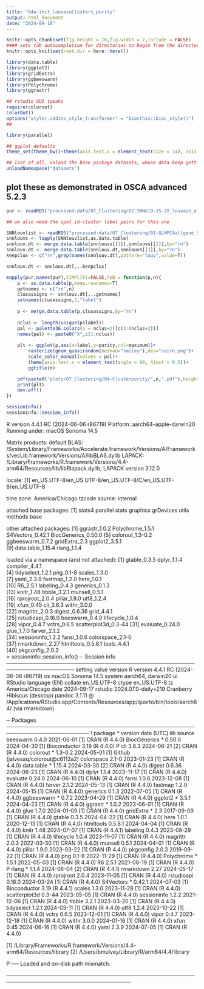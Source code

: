```yaml
---
title: "04a-init_louvainClusters_purity"
output: html_document
date: "2024-09-18"
---
```


```r
knitr::opts_chunk$set(fig.height = 10,fig.width = 7,include = FALSE)
#### sets tab autocompletion for directories to begin from the directory containing the .Rproj session, instead of the script's directory if different
knitr::opts_knit$set(root.dir = here::here())

library(data.table)
library(ggplot2)
library(gridExtra)
library(ggbeeswarm)
library(Polychrome)
library(ggrastr)

## rstudio GUI tweaks
require(colorout)
ColorOut()
options("styler.addins_style_transformer" = "biocthis::bioc_style()")
## 

library(parallel)

## ggplot defaults
theme_set(theme_bw()+theme(axis.text.x = element_text(size = 14), axis.title.x = element_text(size = 16), axis.text.y = element_text(size = 14), axis.title.y = element_text(size =16), plot.title = element_text(size = 20,hjust=0.5), strip.text = element_text(size=18), legend.text = element_text(size=10), legend.title = element_text(size=11,hjust=0.5)))

## last of all, unload the base package datasets, whose data keep getting in the way of autocompletions (e.g., Theoph is priortized over TRUE)
unloadNamespace("datasets")
```

## plot these as demonstrated in OSCA advanced 5.2.3
```r
pur <- readRDS("processed-data/07_Clustering/02-SNNk10-15-20_louvain_allgeneGLMPCA_clustpurity.RDS")

## we also need the spot id-cluster label pairs for this one

SNNlouvlist <- readRDS("processed-data/07_Clustering/01-GLMPCAallgene_SNN10-15-20_leidenAndLouvain_res05-1-2.RDS")
snnlouvs <- lapply(SNNlouvlist,as.data.table)
snnlouv.dt <- merge.data.table(snnlouvs[[1]],snnlouvs[[2]],by="rn")
snnlouv.dt <- merge.data.table(snnlouv.dt,snnlouvs[[3]],by="rn")
keepclus <- c("rn",grep(names(snnlouv.dt),pattern="louv",value=T))

snnlouv.dt <- snnlouv.dt[,..keepclus]

mapply(pur,names(pur),SIMPLIFY=FALSE,FUN = function(p,n){
    p <- as.data.table(p,keep.rownames=T)
    getnames <- c("rn",n)
    clusassigns <- snnlouv.dt[,..getnames]
    setnames(clusassigns,2,"label")
    
    p <- merge.data.table(p,clusassigns,by="rn")
    
    nclus <- length(unique(p$label))
    pal <- palette36.colors(n = nclus+2)[c(3:(nclus+2))]
    names(pal) <- paste0("X",c(1:nclus))
    
    plt <- ggplot(p,aes(x=label,y=purity,col=maximum))+
        rasterize(geom_quasirandom(method="smiley"),dev="cairo_png")+
        scale_color_manual(values = pal)+
        theme(axis.text.x = element_text(angle = 90, hjust = 0.5))+
        ggtitle(n)

    pdf(paste0("plots/07_Clustering/04-Clusterpurity/",n,".pdf"),height=8,width=14)
    print(plt)
    dev.off()
})

```

```r
sessionInfo()
sessioninfo::session_info()
```
R version 4.4.1 RC (2024-06-06 r86719)
Platform: aarch64-apple-darwin20
Running under: macOS Sonoma 14.5

Matrix products: default
BLAS:   /System/Library/Frameworks/Accelerate.framework/Versions/A/Frameworks/vecLib.framework/Versions/A/libBLAS.dylib 
LAPACK: /Library/Frameworks/R.framework/Versions/4.4-arm64/Resources/lib/libRlapack.dylib;  LAPACK version 3.12.0

locale:
[1] en_US.UTF-8/en_US.UTF-8/en_US.UTF-8/C/en_US.UTF-8/en_US.UTF-8

time zone: America/Chicago
tzcode source: internal

attached base packages:
[1] stats4    parallel  stats     graphics  grDevices utils     methods   base     

other attached packages:
 [1] ggrastr_1.0.2       Polychrome_1.5.1    S4Vectors_0.42.1    BiocGenerics_0.50.0
 [5] colorout_1.3-0.2    ggbeeswarm_0.7.2    gridExtra_2.3       ggplot2_3.5.1      
 [9] data.table_1.15.4   rlang_1.1.4        

loaded via a namespace (and not attached):
 [1] gtable_0.3.5         dplyr_1.1.4          compiler_4.4.1      
 [4] tidyselect_1.2.1     png_0.1-8            scales_1.3.0        
 [7] yaml_2.3.9           fastmap_1.2.0        here_1.0.1          
[10] R6_2.5.1             labeling_0.4.3       generics_0.1.3      
[13] knitr_1.48           tibble_3.2.1         munsell_0.5.1       
[16] rprojroot_2.0.4      pillar_1.9.0         utf8_1.2.4          
[19] xfun_0.45            cli_3.6.3            withr_3.0.0         
[22] magrittr_2.0.3       digest_0.6.36        grid_4.4.1          
[25] rstudioapi_0.16.0    beeswarm_0.4.0       lifecycle_1.0.4     
[28] vipor_0.4.7          vctrs_0.6.5          scatterplot3d_0.3-44
[31] evaluate_0.24.0      glue_1.7.0           farver_2.1.2        
[34] sessioninfo_1.2.2    fansi_1.0.6          colorspace_2.1-0    
[37] rmarkdown_2.27       htmltools_0.5.8.1    tools_4.4.1         
[40] pkgconfig_2.0.3     
> sessioninfo::session_info()
─ Session info ────────────────────────────────────────────────────────────────────
 setting  value
 version  R version 4.4.1 RC (2024-06-06 r86719)
 os       macOS Sonoma 14.5
 system   aarch64, darwin20
 ui       RStudio
 language (EN)
 collate  en_US.UTF-8
 ctype    en_US.UTF-8
 tz       America/Chicago
 date     2024-09-17
 rstudio  2024.07.0-daily+219 Cranberry Hibiscus (desktop)
 pandoc   3.1.11 @ /Applications/RStudio.app/Contents/Resources/app/quarto/bin/tools/aarch64/ (via rmarkdown)

─ Packages ────────────────────────────────────────────────────────────────────────
 ! package       * version date (UTC) lib source
   beeswarm        0.4.0   2021-06-01 [1] CRAN (R 4.4.0)
   BiocGenerics  * 0.50.0  2024-04-30 [1] Bioconductor 3.19 (R 4.4.0)
 P cli             3.6.3   2024-06-21 [2] CRAN (R 4.4.0)
   colorout      * 1.3-0.2 2024-05-01 [1] Github (jalvesaq/colorout@c6113a2)
   colorspace      2.1-0   2023-01-23 [1] CRAN (R 4.4.0)
   data.table    * 1.15.4  2024-03-30 [2] CRAN (R 4.4.0)
   digest          0.6.36  2024-06-23 [1] CRAN (R 4.4.0)
   dplyr           1.1.4   2023-11-17 [1] CRAN (R 4.4.0)
   evaluate        0.24.0  2024-06-10 [1] CRAN (R 4.4.0)
   fansi           1.0.6   2023-12-08 [1] CRAN (R 4.4.0)
   farver          2.1.2   2024-05-13 [1] CRAN (R 4.4.0)
   fastmap         1.2.0   2024-05-15 [1] CRAN (R 4.4.0)
   generics        0.1.3   2022-07-05 [1] CRAN (R 4.4.0)
   ggbeeswarm    * 0.7.2   2023-04-29 [1] CRAN (R 4.4.0)
   ggplot2       * 3.5.1   2024-04-23 [1] CRAN (R 4.4.0)
   ggrastr       * 1.0.2   2023-06-01 [1] CRAN (R 4.4.0)
   glue            1.7.0   2024-01-09 [1] CRAN (R 4.4.0)
   gridExtra     * 2.3     2017-09-09 [1] CRAN (R 4.4.0)
   gtable          0.3.5   2024-04-22 [1] CRAN (R 4.4.0)
   here            1.0.1   2020-12-13 [1] CRAN (R 4.4.0)
   htmltools       0.5.8.1 2024-04-04 [1] CRAN (R 4.4.0)
   knitr           1.48    2024-07-07 [1] CRAN (R 4.4.1)
   labeling        0.4.3   2023-08-29 [1] CRAN (R 4.4.0)
   lifecycle       1.0.4   2023-11-07 [1] CRAN (R 4.4.0)
   magrittr        2.0.3   2022-03-30 [1] CRAN (R 4.4.0)
   munsell         0.5.1   2024-04-01 [1] CRAN (R 4.4.0)
   pillar          1.9.0   2023-03-22 [1] CRAN (R 4.4.0)
   pkgconfig       2.0.3   2019-09-22 [1] CRAN (R 4.4.0)
   png             0.1-8   2022-11-29 [1] CRAN (R 4.4.0)
   Polychrome    * 1.5.1   2022-05-03 [1] CRAN (R 4.4.0)
   R6              2.5.1   2021-08-19 [1] CRAN (R 4.4.0)
 P rlang         * 1.1.4   2024-06-04 [2] CRAN (R 4.4.1)
   rmarkdown       2.27    2024-05-17 [1] CRAN (R 4.4.0)
   rprojroot       2.0.4   2023-11-05 [1] CRAN (R 4.4.0)
   rstudioapi      0.16.0  2024-03-24 [1] CRAN (R 4.4.0)
   S4Vectors     * 0.42.1  2024-07-03 [1] Bioconductor 3.19 (R 4.4.1)
   scales          1.3.0   2023-11-28 [1] CRAN (R 4.4.0)
   scatterplot3d   0.3-44  2023-05-05 [1] CRAN (R 4.4.0)
   sessioninfo     1.2.2   2021-12-06 [1] CRAN (R 4.4.0)
   tibble          3.2.1   2023-03-20 [1] CRAN (R 4.4.0)
   tidyselect      1.2.1   2024-03-11 [1] CRAN (R 4.4.0)
   utf8            1.2.4   2023-10-22 [1] CRAN (R 4.4.0)
   vctrs           0.6.5   2023-12-01 [1] CRAN (R 4.4.0)
   vipor           0.4.7   2023-12-18 [1] CRAN (R 4.4.0)
   withr           3.0.0   2024-01-16 [1] CRAN (R 4.4.0)
   xfun            0.45    2024-06-16 [1] CRAN (R 4.4.0)
   yaml            2.3.9   2024-07-05 [1] CRAN (R 4.4.0)

 [1] /Library/Frameworks/R.framework/Versions/4.4-arm64/Resources/library
 [2] /Users/bmulvey/Library/R/arm64/4.4/library

 P ── Loaded and on-disk path mismatch.

───────────────────────────────────────────────────────────────────────────────────
